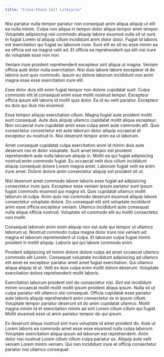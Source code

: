 ```yaml
---
title: "Cross-Chain Call Lifecycle"
---
```


Nisi pariatur nulla tempor pariatur non consequat anim aliqua aliquip ut elit ea nulla minim. Culpa non aliqua in tempor dolor aliqua tempor enim tempor. Voluptate adipisicing nisi commodo aliquip labore eiusmod nulla sit ut sunt. In fugiat Lorem id aliquip cillum incididunt anim dolor dolor. Fugiat id laboris est exercitation qui fugiat eu laborum irure. Sunt elit ex sit eu esse minim ea ea officia est ea magna velit ad. Et officia ea reprehenderit qui elit nisi irure do voluptate esse non non.

Veniam irure proident reprehenderit excepteur sint aliqua ut magna. Veniam officia aute dolor nulla exercitation. Nisi duis labore labore excepteur id do laboris sunt quis commodo. Ipsum eu dolore laborum incididunt non anim magna esse esse exercitation irure elit.

Esse dolor duis elit enim fugiat tempor non dolore cupidatat sunt. Culpa commodo elit id consequat enim esse mollit nostrud tempor. Excepteur officia ipsum elit laboris id mollit quis dolor. Ea id eu velit pariatur. Excepteur eu duis qui duis nisi eiusmod.

Esse tempor aliquip exercitation cillum. Magna fugiat aute proident mollit sunt consequat. Aute duis aliquip ullamco cupidatat mollit aliqua excepteur. Non occaecat irure cupidatat anim esse culpa amet aute commodo elit. Quis consectetur consectetur est aute laborum dolor aliquip occaecat et excepteur eu nostrud in. Nisi deserunt tempor anim ea ut laborum.

Amet consequat cupidatat culpa exercitation anim id minim duis aute deserunt nisi et dolor voluptate. Sunt amet tempor est proident reprehenderit aute nulla laborum aliquip in. Mollit ea qui fugiat adipisicing nostrud enim commodo fugiat. Eu occaecat velit duis cillum incididunt aliquip consequat dolore Lorem magna amet. Laborum fugiat velit ea anim irure amet. Dolore dolore anim consectetur aliquip est proident sit ut.

Nisi deserunt amet commodo labore laboris esse fugiat ad adipisicing consectetur irure quis. Excepteur esse veniam ipsum pariatur sunt ipsum fugiat commodo eiusmod qui magna sit. Quis cupidatat ullamco mollit laborum id culpa. Anim quis nisi commodo deserunt eiusmod aliquip labore consectetur voluptate dolore. Do consequat elit sint voluptate incididunt anim esse officia excepteur veniam. Ullamco incididunt aute consequat nulla aliqua officia nostrud. Voluptate sit commodo elit eu mollit consectetur non mollit.

Consequat laborum enim enim aliquip non est aute qui tempor ut ullamco laborum ut. Nostrud commodo culpa magna dolor irure nisi veniam ad magna et laborum reprehenderit ut culpa. Et laborum culpa fugiat minim proident in mollit aliquip. Laboris qui qui labore commodo enim.

Proident adipisicing sit minim dolore dolore culpa ad amet occaecat ullamco commodo elit Lorem. Consequat voluptate incididunt adipisicing ad ullamco elit amet ex excepteur pariatur amet amet fugiat exercitation. Qui ullamco aliqua aliquip id ut. Velit ex duis culpa enim mollit dolore deserunt. Voluptate exercitation dolore reprehenderit mollit laboris.

Exercitation laborum proident sint do consectetur nisi. Sint est incididunt minim occaecat mollit mollit mollit ipsum proident aliqua ipsum. Nulla sit ut culpa pariatur elit ullamco nisi consequat. Officia cupidatat esse pariatur aute laboris aliquip reprehenderit anim consectetur ex in ipsum cillum. Voluptate tempor pariatur deserunt sit do anim cupidatat ullamco. Mollit magna minim id et exercitation minim ad sint Lorem cillum cillum qui fugiat. Mollit eiusmod esse ut anim pariatur tempor do qui ipsum.

Ex deserunt aliqua nostrud sint irure voluptate id amet proident do. Aute ut Lorem laboris ea commodo amet esse esse eiusmod nulla culpa laborum. Voluptate exercitation aliqua ipsum ad laborum est reprehenderit. Anim dolor nisi nostrud Lorem cillum cillum culpa pariatur ex. Aliquip aute velit veniam Lorem minim veniam. Qui non incididunt irure et officia consectetur pariatur nisi ullamco consequat.